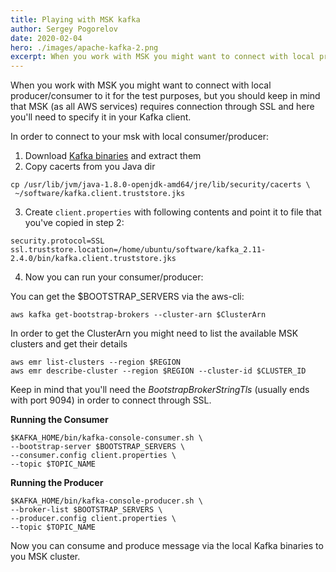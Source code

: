 ```yaml
---
title: Playing with MSK kafka
author: Sergey Pogorelov
date: 2020-02-04
hero: ./images/apache-kafka-2.png
excerpt: When you work with MSK you might want to connect with local producer/consumer to it for the test purposes, but you should keep in mind that MSK (as all AWS services) requires connection through SSL and here you'll need to specify it in your Kafka client...
---
```


When you work with MSK you might want to connect with local producer/consumer to it for the test purposes, but you should keep in mind that MSK (as all AWS services) requires connection through SSL and here you'll need to specify it in your Kafka client.

In order to connect to your msk with local consumer/producer:

1. Download [Kafka binaries](https://kafka.apache.org/downloads) and extract them
2. Copy cacerts from you Java dir
```shell
cp /usr/lib/jvm/java-1.8.0-openjdk-amd64/jre/lib/security/cacerts \
 ~/software/kafka.client.truststore.jks
```
3. Create `client.properties` with following contents and point it to file that you've copied in step 2:
```
security.protocol=SSL
ssl.truststore.location=/home/ubuntu/software/kafka_2.11-2.4.0/bin/kafka.client.truststore.jks
```
4. Now you can run your consumer/producer:

You can get the $BOOTSTRAP_SERVERS via the aws-cli:
```
aws kafka get-bootstrap-brokers --cluster-arn $ClusterArn
```

In order to get the ClusterArn you might need to list the available MSK clusters and get their details

```
aws emr list-clusters --region $REGION
aws emr describe-cluster --region $REGION --cluster-id $CLUSTER_ID
```

Keep in mind that you'll need the *BootstrapBrokerStringTls* (usually ends with port 9094) in order to connect through SSL.

**Running the Consumer**
```
$KAFKA_HOME/bin/kafka-console-consumer.sh \ 
--bootstrap-server $BOOTSTRAP_SERVERS \ 
--consumer.config client.properties \ 
--topic $TOPIC_NAME
```

**Running the Producer**
```
$KAFKA_HOME/bin/kafka-console-producer.sh \ 
--broker-list $BOOTSTRAP_SERVERS \ 
--producer.config client.properties \ 
--topic $TOPIC_NAME
```

Now you can consume and produce message via the local Kafka binaries to you MSK cluster.